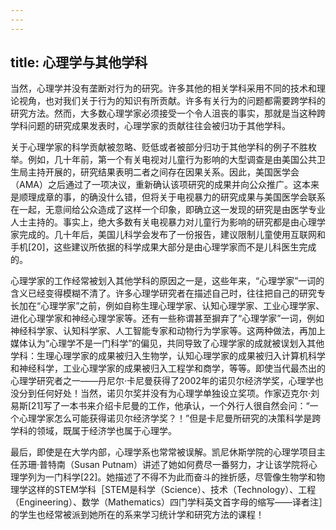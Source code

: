 ```yaml
---
---
---
```

title: 心理学与其他学科
---




当然，心理学并没有垄断对行为的研究。许多其他的相关学科采用不同的技术和理论视角，也对我们关于行为的知识有所贡献。许多有关行为的问题都需要跨学科的研究方法。然而，大多数心理学家必须接受一个令人沮丧的事实，那就是当这种跨学科问题的研究成果发表时，心理学家的贡献往往会被归功于其他学科。

关于心理学家的科学贡献被忽略、贬低或者被部分归功于其他学科的例子不胜枚举。例如，几十年前，第一个有关电视对儿童行为影响的大型调查是由美国公共卫生局主持开展的，研究结果表明二者之间存在因果关系。因此，美国医学会（AMA）之后通过了一项决议，重新确认该项研究的成果并向公众推广。这本来是顺理成章的事，的确没什么错，但将关于电视暴力的研究成果与美国医学会联系在一起，无意间给公众造成了这样一个印象，即确立这一发现的研究是由医学专业人士主持的。事实上，绝大多数有关电视暴力对儿童行为影响的研究都是由心理学家完成的。几十年后，美国儿科学会发布了一份报告，建议限制儿童使用互联网和手机[20]，这些建议所依据的科学成果大部分是由心理学家而不是儿科医生完成的。

心理学家的工作经常被划入其他学科的原因之一是，这些年来，“心理学家”一词的含义已经变得模糊不清了。许多心理学研究者在描述自己时，往往把自己的研究专长加在“心理学家”之前，例如自称生理心理学家、认知心理学家、工业心理学家、进化心理学家和神经心理学家等。还有一些称谓甚至摒弃了“心理学家”一词，例如神经科学家、认知科学家、人工智能专家和动物行为学家等。这两种做法，再加上媒体认为“心理学不是一门科学”的偏见，共同导致了心理学家的成就被误划入其他学科：生理心理学家的成果被归入生物学，认知心理学家的成果被归入计算机科学和神经科学，工业心理学家的成果被归入工程学和商学，等等。即使当代最杰出的心理学研究者之一——丹尼尔·卡尼曼获得了2002年的诺贝尔经济学奖，心理学也没分到任何好处！当然，诺贝尔奖并没有为心理学单独设立奖项。作家迈克尔·刘易斯[21]写了一本书来介绍卡尼曼的工作，他承认，一个外行人很自然会问：“一个心理学家怎么可能获得诺贝尔经济学奖？！”但是卡尼曼所研究的决策科学是跨学科的领域，既属于经济学也属于心理学。

最后，即使是在大学内部，心理学系也常常被误解。凯尼休斯学院的心理学项目主任苏珊·普特南（Susan Putnam）讲述了她如何费尽一番努力，才让该学院将心理学列为一门科学[22]。她描述了不得不为此而奋斗的挫折感，尽管像生物学和物理学这样的STEM学科［STEM是科学（Science）、技术（Technology）、工程（Engineering）、数学（Mathematics）四门学科英文首字母的缩写——译者注］的学生也经常被派到她所在的系来学习统计学和研究方法的课程！